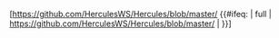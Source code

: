 [https://github.com/HerculesWS/Hercules/blob/master/{{{1|}}} {{#ifeq: {{{2|}}} | full | https://github.com/HerculesWS/Hercules/blob/master/ | }}{{{1|}}}]<noinclude>
{{documentation}}<!-- ADD CATEGORIES ON DOCUMENTATION PAGE, NOT HERE -->
</noinclude>